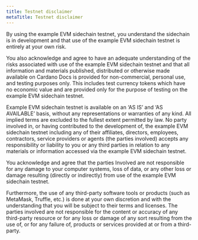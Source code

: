 ```yaml
---
title: Testnet disclaimer
metaTitle: Testnet disclaimer
---
```


By using the example EVM sidechain testnet, you understand the sidechain is in
development and that use of the example EVM sidechain testnet is entirely at your own
risk.  

You also acknowledge and agree to have an adequate understanding of the risks
associated with use of the example EVM sidechain testnet and that all information and
materials published, distributed or otherwise made available on Cardano Docs is
provided for non-commercial, personal use, and testing purposes only. This includes
test currency tokens which have no economic value and are provided only for the purpose of
testing on the example EVM sidechain testnet.  

Example EVM sidechain testnet is available on an ‘AS IS’ and ‘AS AVAILABLE’ basis,
without any representations or warranties of any kind. All implied terms are excluded to
the fullest extent permitted by law. No party involved in, or having contributed to the
development of, the example EVM sidechain testnet including any of their affiliates,
directors, employees, contractors, service providers or agents (the parties involved)
accepts any responsibility or liability to you or any third parties in relation to any materials
or information accessed via the example EVM sidechain testnet.  

You acknowledge and agree that the parties Involved are not responsible for any damage
to your computer systems, loss of data, or any other loss or damage resulting (directly or
indirectly) from use of the example EVM sidechain testnet.  

Furthermore, the use of any third-party software tools or products (such as MetaMask,
Truffle, etc.) is done at your own discretion and with the understanding that you will be
subject to their terms and licenses. The parties involved are not responsible for the
content or accuracy of any third-party resource or for any loss or damage of any sort
resulting from the use of, or for any failure of, products or services provided at or from a
third-party.
